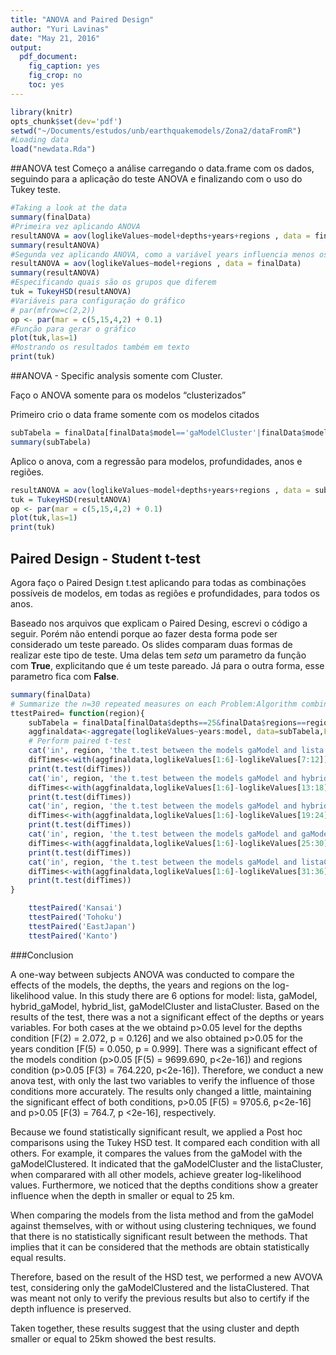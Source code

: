 ```yaml
---
title: "ANOVA and Paired Design"
author: "Yuri Lavinas"
date: "May 21, 2016"
output:
  pdf_document:
    fig_caption: yes
    fig_crop: no
    toc: yes
---
```


```r
library(knitr)
opts_chunk$set(dev='pdf')
setwd("~/Documents/estudos/unb/earthquakemodels/Zona2/dataFromR")
#Loading data
load("newdata.Rda")
```

##ANOVA test
Começo a análise carregando o data.frame com os dados, seguindo para a aplicação do teste ANOVA e finalizando com o uso do Tukey teste.

```r
#Taking a look at the data
summary(finalData)
#Primeira vez aplicando ANOVA
resultANOVA = aov(loglikeValues~model+depths+years+regions , data = finalData)
summary(resultANOVA)
#Segunda vez aplicando ANOVA, como a variável years influencia menos os dados foram removidos do teste ANOVA
resultANOVA = aov(loglikeValues~model+regions , data = finalData)
summary(resultANOVA)
#Especificando quais são os grupos que diferem
tuk = TukeyHSD(resultANOVA)
#Variáveis para configuração do gráfico
# par(mfrow=c(2,2))
op <- par(mar = c(5,15,4,2) + 0.1)
#Função para gerar o gráfico
plot(tuk,las=1)
#Mostrando os resultados também em texto
print(tuk)
```


##ANOVA - Specific analysis somente com Cluster.

Faço o ANOVA somente para os modelos "clusterizados"

Primeiro crio o data frame somente com os modelos citados
```r
subTabela = finalData[finalData$model=='gaModelCluster'|finalData$model=='listaCluster',]
summary(subTabela)
```

Aplico o anova, com a regressão para modelos, profundidades, anos e regiões.

```r
resultANOVA = aov(loglikeValues~model+depths+years+regions , data = subTabela)
tuk = TukeyHSD(resultANOVA)
op <- par(mar = c(5,15,4,2) + 0.1)
plot(tuk,las=1)
print(tuk)
```

## Paired Design - Student t-test

Agora faço o Paired Design t.test aplicando para todas as combinações possíveis de modelos, em todas as regiões e profundidades, para todos os anos.

Baseado nos arquivos que explicam o Paired Desing, escrevi o código a seguir. Porém não entendi porque ao fazer desta forma pode ser considerado um teste pareado. Os slides comparam duas formas de realizar este tipo de teste. Uma delas tem 
*seta* um parametro da função com **True**, explicitando que é um teste pareado. Já para o outra forma, esse parametro fica com **False**.


```r
summary(finalData)
# Summarize the n=30 repeated measures on each Problem:Algorithm combination by their mean value
ttestPaired= function(region){
    subTabela = finalData[finalData$depths==25&finalData$regions==region,]
    aggfinaldata<-aggregate(loglikeValues~years:model, data=subTabela,FUN=mean)
    # Perform paired t-test
    cat('in', region, 'the t.test between the models gaModel and lista is: ')
    difTimes<-with(aggfinaldata,loglikeValues[1:6]-loglikeValues[7:12])
    print(t.test(difTimes))
    cat('in', region, 'the t.test between the models gaModel and hybrid_gaModel is: ')
    difTimes<-with(aggfinaldata,loglikeValues[1:6]-loglikeValues[13:18])
    print(t.test(difTimes))
    cat('in', region, 'the t.test between the models gaModel and hybrid_listaGA_New is: ')
    difTimes<-with(aggfinaldata,loglikeValues[1:6]-loglikeValues[19:24])
    print(t.test(difTimes))
    cat('in', region, 'the t.test between the models gaModel and gaModelCluster is: ')
    difTimes<-with(aggfinaldata,loglikeValues[1:6]-loglikeValues[25:30])
    print(t.test(difTimes))
    cat('in', region, 'the t.test between the models gaModel and listaCluster is: ')
    difTimes<-with(aggfinaldata,loglikeValues[1:6]-loglikeValues[31:36])
    print(t.test(difTimes))
}

    ttestPaired('Kansai')
    ttestPaired('Tohoku')
    ttestPaired('EastJapan')
    ttestPaired('Kanto')
```


###Conclusion


A one-way between subjects ANOVA was conducted to compare the effects of the models, the depths, the years and regions on the log-likelihood value. In this study there are 6 options for model: lista, gaModel, hybrid_gaModel, hybrid_list, gaModelCluster and listaCluster. Based on the results of the test, there was a not a significant effect of the depths or years variables. For both cases at the we obtaind p>0.05 level for the depths condition [F(2) = 2.072, p = 0.126] and we also obtained p>0.05 for the years condition  [F(5) = 0.050, p = 0.999]. There was a significant effect of the models condition (p>0.05 [F(5) = 9699.690, p<2e-16]) and regions condition (p>0.05 [F(3) = 764.220, p<2e-16]). Therefore, we conduct a new anova test, with only the last two variables to verify the influence of those conditions more accurately. The results only changed a little, maintaining the significant effect of both conditions, p>0.05 [F(5) = 9705.6, p<2e-16] and p>0.05 [F(3) = 764.7, p <2e-16], respectively.

Because we found statistically significant result, we applied a Post hoc comparisons using the Tukey HSD test. It compared each condition with all others. For example, it compares the values from the gaModel with the gaModelClustered. It indicated that the gaModelCluster and the listaCluster, when comparared with all other models, achieve greater log-likelihood values. Furthermore, we noticed that the depths conditions show a greater influence when the depth in smaller or equal to 25 km.

When comparing the models from the lista method and from the gaModel against themselves, with or without using clustering techniques, we found that there is no statistically significant result between the methods. That implies that it can be considered that the methods are obtain statistically equal results.

Therefore, based on the result of the HSD test, we performed a new AVOVA test, considering only the gaModelClustered and the listaClustered. That was meant not only to verify the previous results but also to certify if the depth influence is preserved.

Taken together, these results suggest that the using cluster and depth smaller or equal to 25km showed the best results. 

